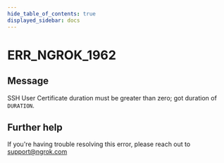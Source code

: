 ```yaml
---
hide_table_of_contents: true
displayed_sidebar: docs
---
```



# ERR_NGROK_1962

## Message

SSH User Certificate duration must be greater than zero; got duration of `DURATION`.

<ErrorDetails error="err_ngrok_1962" />

## Further help

If you're having trouble resolving this error, please reach out to [support@ngrok.com](mailto:support@ngrok.com?subject=Help%20with%20ERR_NGROK_1962)
